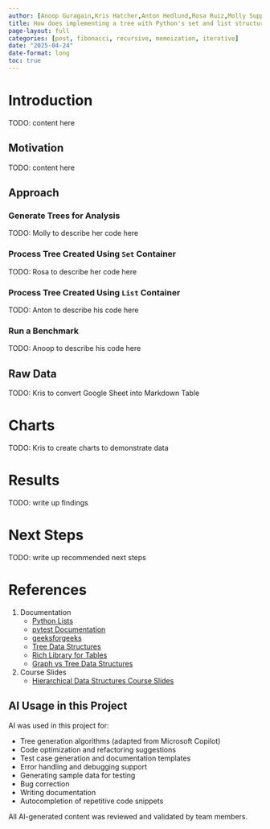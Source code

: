 ```yaml
---
author: [Anoop Guragain,Kris Hatcher,Anton Hedlund,Rosa Ruiz,Molly Suppo]
title: How does implementing a tree with Python's set and list structures impact performance in terms of insertion, deletion, and lookup speed?
page-layout: full
categories: [post, fibonacci, recursive, memoization, iterative]
date: "2025-04-24"
date-format: long
toc: true
---
```


# Introduction

TODO: content here

## Motivation

TODO: content here

## Approach

### Generate Trees for Analysis

TODO: Molly to describe her code here

### Process Tree Created Using `Set` Container

TODO: Rosa to describe her code here

### Process Tree Created Using `List` Container

TODO: Anton to describe his code here

### Run a Benchmark

TODO: Anoop to describe his code here

## Raw Data

TODO: Kris to convert Google Sheet into Markdown Table

# Charts

TODO: Kris to create charts to demonstrate data

# Results

TODO: write up findings

# Next Steps

TODO: write up recommended next steps

# References

1. Documentation
    - [Python Lists](https://docs.python.org/3/tutorial/datastructures.html#more-on-lists)
    - [pytest Documentation](https://docs.pytest.org/en/stable/)
    - [geeksforgeeks](https://www.geeksforgeeks.org/python-dictionary-update-method/)
    - [Tree Data Structures](https://en.wikipedia.org/wiki/Tree_(data_structure))
    - [Rich Library for Tables](https://rich.readthedocs.io/en/stable/tables.html)
    - [Graph vs Tree Data Structures](https://www.geeksforgeeks.org/difference-between-graph-and-tree/)
2. Course Slides
    - [Hierarchical Data Structures Course Slides](https://algorithmology.org/slides/weekthirteen/)

## AI Usage in this Project

AI was used in this project for:

- Tree generation algorithms (adapted from Microsoft Copilot)
- Code optimization and refactoring suggestions
- Test case generation and documentation templates
- Error handling and debugging support
- Generating sample data for testing
- Bug correction
- Writing documentation
- Autocompletion of repetitive code snippets

All AI-generated content was reviewed and validated by team members.
